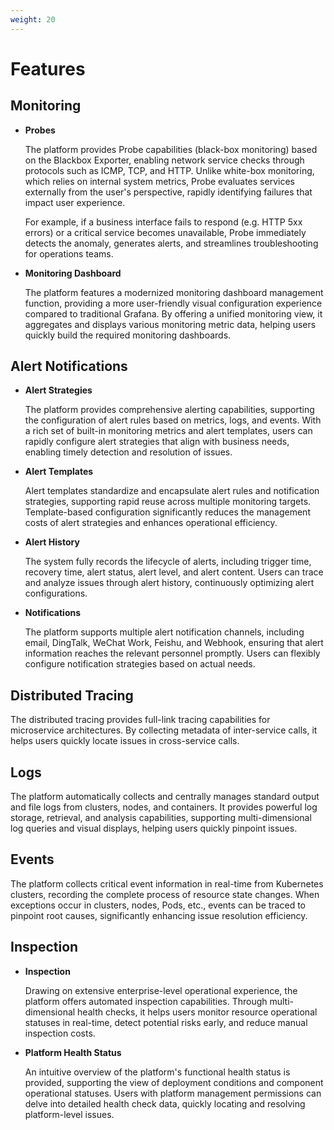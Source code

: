 ```yaml
---
weight: 20
---
```


# Features

## Monitoring

* **Probes**

  The platform provides ‌Probe‌ capabilities (black-box monitoring) based on the ‌Blackbox Exporter‌, enabling network service checks through protocols such as ICMP, TCP, and HTTP. Unlike white-box monitoring, which relies on internal system metrics, Probe evaluates services externally from the user's perspective, rapidly identifying failures that impact user experience.

  For example, if a business interface fails to respond (e.g. HTTP 5xx errors) or a critical service becomes unavailable, Probe immediately detects the anomaly, generates alerts, and streamlines troubleshooting for operations teams.

* **Monitoring Dashboard**

  The platform features a modernized monitoring dashboard management function, providing a more user-friendly visual configuration experience compared to traditional Grafana. By offering a unified monitoring view, it aggregates and displays various monitoring metric data, helping users quickly build the required monitoring dashboards.

## Alert Notifications

* **Alert Strategies**

  The platform provides comprehensive alerting capabilities, supporting the configuration of alert rules based on metrics, logs, and events. With a rich set of built-in monitoring metrics and alert templates, users can rapidly configure alert strategies that align with business needs, enabling timely detection and resolution of issues.

* **Alert Templates**

  Alert templates standardize and encapsulate alert rules and notification strategies, supporting rapid reuse across multiple monitoring targets. Template-based configuration significantly reduces the management costs of alert strategies and enhances operational efficiency.

* **Alert History**

  The system fully records the lifecycle of alerts, including trigger time, recovery time, alert status, alert level, and alert content. Users can trace and analyze issues through alert history, continuously optimizing alert configurations.

* **Notifications**

  The platform supports multiple alert notification channels, including email, DingTalk, WeChat Work, Feishu, and Webhook, ensuring that alert information reaches the relevant personnel promptly. Users can flexibly configure notification strategies based on actual needs.

## Distributed Tracing

The distributed tracing  provides full-link tracing capabilities for microservice architectures. By collecting metadata of inter-service calls, it helps users quickly locate issues in cross-service calls.

## Logs

The platform automatically collects and centrally manages standard output and file logs from clusters, nodes, and containers. It provides powerful log storage, retrieval, and analysis capabilities, supporting multi-dimensional log queries and visual displays, helping users quickly pinpoint issues.

## Events

The platform collects critical event information in real-time from Kubernetes clusters, recording the complete process of resource state changes. When exceptions occur in clusters, nodes, Pods, etc., events can be traced to pinpoint root causes, significantly enhancing issue resolution efficiency.

## Inspection

* **Inspection**

  Drawing on extensive enterprise-level operational experience, the platform offers automated inspection capabilities. Through multi-dimensional health checks, it helps users monitor resource operational statuses in real-time, detect potential risks early, and reduce manual inspection costs.

* **Platform Health Status**

  An intuitive overview of the platform's functional health status is provided, supporting the view of deployment conditions and component operational statuses. Users with platform management permissions can delve into detailed health check data, quickly locating and resolving platform-level issues.
